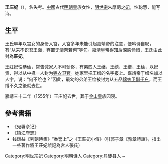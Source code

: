 {{東亞女性歷史人物
|名稱 =庄妃王氏
|身份 =明朝妃嫔
|位號=妃
|徽號=庄
|出生地=[[镇江府|镇江府]][[丹徒县|丹徒县]]
|逝世年=1553年
|墳墓=北京金山
|兄弟=王继，王绣，王缯，王绘
|夫=[[嘉靖帝|嘉靖帝]]
}}
'''王庄妃'''（{{bd|16世纪|?|1553年||catIdx=G}}），名失考。[[中國|中國]]古代[[明朝|明朝]]皇族女性，[[明世宗|明世宗]]朱厚熜之[[妃|妃]]，性聪慧，能写诗。

==生平==

王氏早年以宫女的身份入宫，入宮多年未能引起嘉靖帝的注意，便吟诗自叹，有“从来不识君王面，弃置无情奈若何”等句。嘉靖皇帝得知后深感怜惜，王氏由此封為'''莊妃'''。

王莊妃性恭俭，常告诫家人不可骄侈，有弟四人王继，王绣，王缯，王绘，以妃贵，得以从中择一人封为[[錦衣衛指揮使司|锦衣卫官]]。她家里把王缯的名字报上。嘉靖帝于缯名加以人字，说：“何不绘也？”因此，最幼的弟弟王绘被封为从五品[[锦衣卫|锦衣卫]][[副千户|副千户]]，而王缯不久之後就去世。

嘉靖三十二年（1555年）王庄妃去世，葬于[[玉泉山|金山]]皇族园寝。

==參考書籍==
*《宛署杂记》
*《镇江府志》
* 钱谦益《列朝诗集》“香奩上”之《王莊妃小傳》（引郭子章《豫章詩話》，指出一些著作將王莊妃誤記為宮人張氏）

{{明世宗皇室}}
[[Category:明世宗妃|Category:明世宗妃]]
[[Category:明朝诗人|Category:明朝诗人]]
[[Category:丹徒县人|Category:丹徒县人]]
[[Category:王姓|~]]
